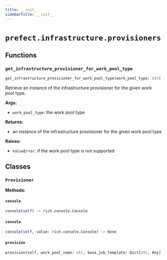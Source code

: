 ```yaml
---
title: __init__
sidebarTitle: __init__
---
```


# `prefect.infrastructure.provisioners`

## Functions

### `get_infrastructure_provisioner_for_work_pool_type` <sup><a href="https://github.com/prefecthq/prefect/blob/main/src/prefect/infrastructure/provisioners/__init__.py#L38" target="_blank"><Icon icon="github" style="width: 14px; height: 14px;" /></a></sup>

```python
get_infrastructure_provisioner_for_work_pool_type(work_pool_type: str) -> Type[Provisioner]
```


Retrieve an instance of the infrastructure provisioner for the given work pool type.

**Args:**
- `work_pool_type`: the work pool type

**Returns:**
- an instance of the infrastructure provisioner for the given work pool type

**Raises:**
- `ValueError`: if the work pool type is not supported


## Classes

### `Provisioner` <sup><a href="https://github.com/prefecthq/prefect/blob/main/src/prefect/infrastructure/provisioners/__init__.py#L23" target="_blank"><Icon icon="github" style="width: 14px; height: 14px;" /></a></sup>

**Methods:**

#### `console` <sup><a href="https://github.com/prefecthq/prefect/blob/main/src/prefect/infrastructure/provisioners/__init__.py#L25" target="_blank"><Icon icon="github" style="width: 14px; height: 14px;" /></a></sup>

```python
console(self) -> rich.console.Console
```

#### `console` <sup><a href="https://github.com/prefecthq/prefect/blob/main/src/prefect/infrastructure/provisioners/__init__.py#L28" target="_blank"><Icon icon="github" style="width: 14px; height: 14px;" /></a></sup>

```python
console(self, value: rich.console.Console) -> None
```

#### `provision` <sup><a href="https://github.com/prefecthq/prefect/blob/main/src/prefect/infrastructure/provisioners/__init__.py#L30" target="_blank"><Icon icon="github" style="width: 14px; height: 14px;" /></a></sup>

```python
provision(self, work_pool_name: str, base_job_template: Dict[str, Any], client: Optional['PrefectClient'] = None) -> Dict[str, Any]
```
